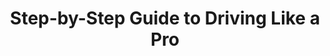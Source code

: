 ---
title: 'Step-by-Step Guide to Driving Like a Pro'
description: 'Discover the specific steps for driving like a pro'
icon: 'engine-warning'
sidebarTitle: "Routine maintenance"
---